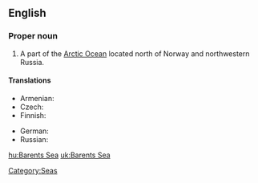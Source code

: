 ==English==

===Proper noun===
{{en-proper noun}}

# A part of the [[Arctic Ocean]] located north of Norway and northwestern Russia. 

====Translations====
{{trans-top|part of the Arctic Ocean}}
* Armenian: {{t-|hy|Բարենցի ծով|tr=Barenc'i çov|sc=Armn|xs=Armenian}}
* Czech: {{t-|cs|Barentsovo moře|n}}
* Finnish: {{t-|fi|Barentsinmeri}}
{{trans-mid}}
* German: {{t+|de|Barentssee|f}}
* Russian: {{t-|ru|Баренцево море|n|tr=Bárentsevo Móre|sc=Cyrl}}
{{trans-bottom}}

[[Category:Seas]]

[[hu:Barents Sea]]
[[uk:Barents Sea]]